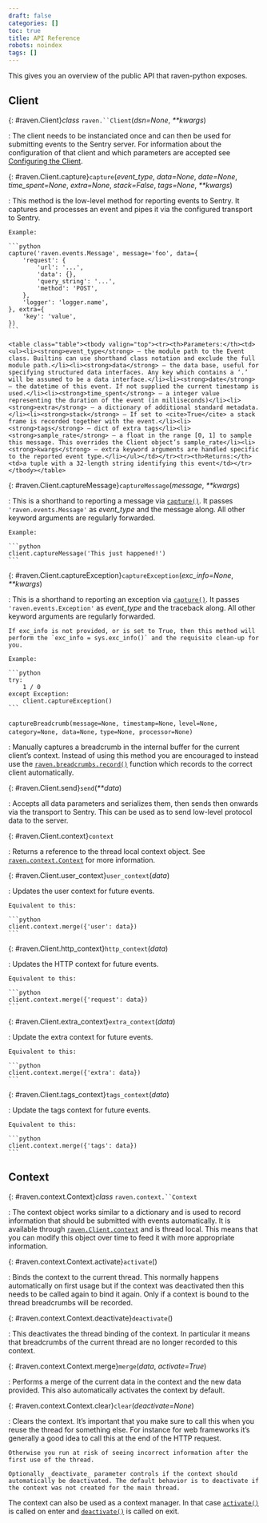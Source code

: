 ```yaml
---
draft: false
categories: []
toc: true
title: API Reference
robots: noindex
tags: []
---
```

This gives you an overview of the public API that raven-python exposes.

## Client

{: #raven.Client}_class_ `raven.``Client`(_dsn=None_, _**kwargs_)

: The client needs to be instanciated once and can then be used for submitting events to the Sentry server. For information about the configuration of that client and which parameters are accepted see [Configuring the Client](/clients/python/advanced/#python-client-config).

  {: #raven.Client.capture}`capture`(_event_type_, _data=None_, _date=None_, _time_spent=None_, _extra=None_, _stack=False_, _tags=None_, _**kwargs_)

  : This method is the low-level method for reporting events to Sentry. It captures and processes an event and pipes it via the configured transport to Sentry.

    Example:

    ```python
    capture('raven.events.Message', message='foo', data={
        'request': {
            'url': '...',
            'data': {},
            'query_string': '...',
            'method': 'POST',
        },
        'logger': 'logger.name',
    }, extra={
        'key': 'value',
    })
    ```

    <table class="table"><tbody valign="top"><tr><th>Parameters:</th><td><ul><li><strong>event_type</strong> – the module path to the Event class. Builtins can use shorthand class notation and exclude the full module path.</li><li><strong>data</strong> – the data base, useful for specifying structured data interfaces. Any key which contains a ‘.’ will be assumed to be a data interface.</li><li><strong>date</strong> – the datetime of this event. If not supplied the current timestamp is used.</li><li><strong>time_spent</strong> – a integer value representing the duration of the event (in milliseconds)</li><li><strong>extra</strong> – a dictionary of additional standard metadata.</li><li><strong>stack</strong> – If set to <cite>True</cite> a stack frame is recorded together with the event.</li><li><strong>tags</strong> – dict of extra tags</li><li><strong>sample_rate</strong> – a float in the range [0, 1] to sample this message. This overrides the Client object’s sample_rate</li><li><strong>kwargs</strong> – extra keyword arguments are handled specific to the reported event type.</li></ul></td></tr><tr><th>Returns:</th><td>a tuple with a 32-length string identifying this event</td></tr></tbody></table>

  {: #raven.Client.captureMessage}`captureMessage`(_message_, _**kwargs_)

  : This is a shorthand to reporting a message via [`capture()`](#raven.Client.capture "raven.Client.capture"). It passes `'raven.events.Message'` as _event_type_ and the message along. All other keyword arguments are regularly forwarded.

    Example:

    ```python
    client.captureMessage('This just happened!')
    ```

  {: #raven.Client.captureException}`captureException`(_exc_info=None_, _**kwargs_)

  : This is a shorthand to reporting an exception via [`capture()`](#raven.Client.capture "raven.Client.capture"). It passes `'raven.events.Exception'` as _event_type_ and the traceback along. All other keyword arguments are regularly forwarded.

    If exc_info is not provided, or is set to True, then this method will perform the `exc_info = sys.exc_info()` and the requisite clean-up for you.

    Example:

    ```python
    try:
        1 / 0
    except Exception:
        client.captureException()
    ```

  `captureBreadcrumb(message=None, timestamp=None,`
  `level=None, category=None, data=None,`
  `type=None, processor=None)`

  : Manually captures a breadcrumb in the internal buffer for the current client’s context. Instead of using this method you are encouraged to instead use the [`raven.breadcrumbs.record()`](/clients/python/breadcrumbs/#raven.breadcrumbs.record "raven.breadcrumbs.record") function which records to the correct client automatically.

  {: #raven.Client.send}`send`(_**data_)

  : Accepts all data parameters and serializes them, then sends then onwards via the transport to Sentry. This can be used as to send low-level protocol data to the server.

  {: #raven.Client.context}`context`

  : Returns a reference to the thread local context object. See [`raven.context.Context`](#raven.context.Context "raven.context.Context") for more information.

  {: #raven.Client.user_context}`user_context`(_data_)

  : Updates the user context for future events.

    Equivalent to this:

    ```python
    client.context.merge({'user': data})
    ```

  {: #raven.Client.http_context}`http_context`(_data_)

  : Updates the HTTP context for future events.

    Equivalent to this:

    ```python
    client.context.merge({'request': data})
    ```

  {: #raven.Client.extra_context}`extra_context`(_data_)

  : Update the extra context for future events.

    Equivalent to this:

    ```python
    client.context.merge({'extra': data})
    ```

  {: #raven.Client.tags_context}`tags_context`(_data_)

  : Update the tags context for future events.

    Equivalent to this:

    ```python
    client.context.merge({'tags': data})
    ```

## Context

{: #raven.context.Context}_class_ `raven.context.``Context`

: The context object works similar to a dictionary and is used to record information that should be submitted with events automatically. It is available through [`raven.Client.context`](#raven.Client.context "raven.Client.context") and is thread local. This means that you can modify this object over time to feed it with more appropriate information.

  {: #raven.context.Context.activate}`activate`()

  : Binds the context to the current thread. This normally happens automatically on first usage but if the context was deactivated then this needs to be called again to bind it again. Only if a context is bound to the thread breadcrumbs will be recorded.

  {: #raven.context.Context.deactivate}`deactivate`()

  : This deactivates the thread binding of the context. In particular it means that breadcrumbs of the current thread are no longer recorded to this context.

  {: #raven.context.Context.merge}`merge`(_data_, _activate=True_)

  : Performs a merge of the current data in the context and the new data provided. This also automatically activates the context by default.

  {: #raven.context.Context.clear}`clear`(_deactivate=None_)

  : Clears the context. It’s important that you make sure to call this when you reuse the thread for something else. For instance for web frameworks it’s generally a good idea to call this at the end of the HTTP request.

    Otherwise you run at risk of seeing incorrect information after the first use of the thread.

    Optionally _deactivate_ parameter controls if the context should automatically be deactivated. The default behavior is to deactivate if the context was not created for the main thread.

  The context can also be used as a context manager. In that case [`activate()`](#raven.context.Context.activate "raven.context.Context.activate") is called on enter and [`deactivate()`](#raven.context.Context.deactivate "raven.context.Context.deactivate") is called on exit.
